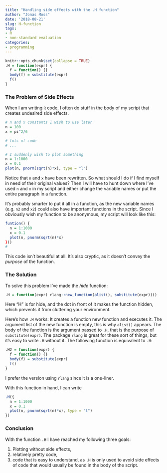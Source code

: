 ```yaml
---
title: "Handling side effects with the .H function"
author: "Jonas Moss"
date: '2018-08-21'
slug: H-function
tags:
- R
- non-standard evaluation
categories:
- programming
---
```


```r
knitr::opts_chunk$set(collapse = TRUE)
.H = function(expr) {
  f = function() {}
  body(f) = substitute(expr)
  f()
}
```

### The Problem of Side Effects
When I am writing $\mathtt{R}$ code, I often do stuff in the body of my script that creates undesired side effects. 

```r
# n and x constants I wish to use later
n = 100
x = pi^2/6

# lots of code
# ...

# I suddenly wish to plot something
n = 1:1000
x = 0.1
plot(n, pnorm(sqrt(n)*x), type = "l")
```

Notice that `n` and `x` have been rewritten. So what should I do if I find myself in need of their original values?  Then I will have to hunt down where I've used `n` and `x` in my script and either change the variable names or put the entire paragraph in a function.

It's probably smarter to put it all in a function, as the new variable names (e.g. `n2` and `x2`) could also have important functions in the script. Since I obviously wish my function to be anonymous, my script will look like this:
```r
funtion() {
  n = 1:1000
  x = 0.1
  plot(n, pnorm(sqrt(n)*x)
}()
#
```

This code isn't beautiful at all.  It's also cryptic, as it doesn't convey the *purpose* of the function. 

### The Solution
To solve this problem I've made the *hide* function:

```r
.H = function(expr) rlang::new_function(alist(), substitute(expr))()
```

Here "H" is for hide, and the dot in front of it makes the function hidden, which prevents it from cluttering your environment. 

Here's how `.H` works: It creates a function new function and executes it. The argument list of the new function is empty, this is why `alist()` appears. The body of the function is the argument passed to `.H`, that is the purpose of `substitute(expr)`. The package `rlang` is great for these sort of things, but it's easy to write `.H` without it. The following function is equivalent to `.H`:

```r
.H2 = function(expr) {
  f = function() {}
  body(f) = substitute(expr)
  f()
}
```

I prefer the version using `rlang` since it is a one-liner.

With this function in hand, I can write

```r
.H({
  n = 1:1000
  x = 0.1
  plot(n, pnorm(sqrt(n)*x), type = "l")
})
```

### Conclusion
With the function `.H` I have reached my following three goals:

1. Plotting without side effects,
2. relatively pretty code,
3. code that is easy to understand, as `.H` is only used to avoid side effects of code that would usually be found in the body of the script.
